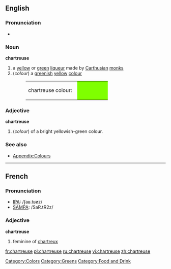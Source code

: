 ==English==

===Pronunciation===
*{{audio|en-us-chartreuse.ogg|Audio (US)}}

===Noun===
'''chartreuse '''
# a [[yellow]] or [[green]] [[liqueur]] made by [[Carthusian]] [[monk]]s
#(''colour'') a [[green]]ish [[yellow]] [[colour]]
#:<table><tr><td>chartreuse colour: &nbsp;</td><td bgcolor="#7FFF00" width="80">&nbsp; </td></tr></table>

===Adjective===
'''chartreuse'''
#(''colour'') of a bright yellowish-green colour.

===See also===
*[[Wiktionary_Appendix:Colours|Appendix:Colours]]

[[Category:Colors]]
[[Category:Greens]]
[[Category:Food and Drink]]
----

==French==

===Pronunciation===
*[[w:IPA|IPA]]: /ʃaʁ.tʁøz/
*[[w:SAMPA|SAMPA]]: /SaR.tR2z/

===Adjective===
'''chartreuse'''

# feminine of [[chartreux]]

[[fr:chartreuse]]
[[pl:chartreuse]]
[[ru:chartreuse]]
[[vi:chartreuse]]
[[zh:chartreuse]]
